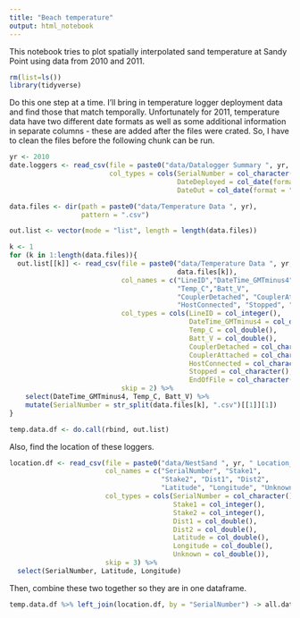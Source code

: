 ```yaml
---
title: "Beach temperature"
output: html_notebook
---
```


This notebook tries to plot spatially interpolated sand temperature at Sandy Point using data from 2010 and 2011. 

```r
rm(list=ls())
library(tidyverse)
```


Do this one step at a time.  I'll bring in temperature logger deployment data and find those that match temporally. Unfortunately for 2011, temperature data have two different date formats as well as some additional information in separate columns - these are added after the files were crated. So, I have to clean the files before the following chunk can be run.  

```r
yr <- 2010
date.loggers <- read_csv(file = paste0("data/Datalogger Summary ", yr, ".csv"),
                         col_types = cols(SerialNumber = col_character(),
                                          DateDeployed = col_date(format = "%m/%d/%Y"),
                                          DateOut = col_date(format = "%m/%d/%Y")))

data.files <- dir(path = paste0("data/Temperature Data ", yr), 
                  pattern = ".csv")

out.list <- vector(mode = "list", length = length(data.files))

k <- 1
for (k in 1:length(data.files)){
  out.list[[k]] <- read_csv(file = paste0("data/Temperature Data ", yr, "/",
                                          data.files[k]),
                            col_names = c("LineID","DateTime_GMTminus4",
                                          "Temp_C","Batt_V", 
                                          "CouplerDetached", "CouplerAttached",
                                          "HostConnected", "Stopped", "EndOfFile"),
                            col_types = cols(LineID = col_integer(),
                                             DateTime_GMTminus4 = col_datetime(format = "%m/%d/%y %I:%M:%S %p"),
                                             Temp_C = col_double(),
                                             Batt_V = col_double(),
                                             CouplerDetached = col_character(),
                                             CouplerAttached = col_character(),
                                             HostConnected = col_character(),
                                             Stopped = col_character(),
                                             EndOfFile = col_character()),
                            skip = 2) %>%
    select(DateTime_GMTminus4, Temp_C, Batt_V) %>%
    mutate(SerialNumber = str_split(data.files[k], ".csv")[[1]][1])
} 

temp.data.df <- do.call(rbind, out.list)

```

Also, find the location of these loggers.
```r
location.df <- read_csv(file = paste0("data/NestSand ", yr, " Location_out.txt"),
                        col_names = c("SerialNumber", "Stake1",
                                      "Stake2", "Dist1", "Dist2",
                                      "Latitude", "Longitude", "Unknown"),
                        col_types = cols(SerialNumber = col_character(),
                                         Stake1 = col_integer(),
                                         Stake2 = col_integer(),
                                         Dist1 = col_double(),
                                         Dist2 = col_double(),
                                         Latitude = col_double(),
                                         Longitude = col_double(),
                                         Unknown = col_double()),
                        skip = 3) %>%
  select(SerialNumber, Latitude, Longitude)

```


Then, combine these two together so they are in one dataframe.

```r
temp.data.df %>% left_join(location.df, by = "SerialNumber") -> all.data


```



